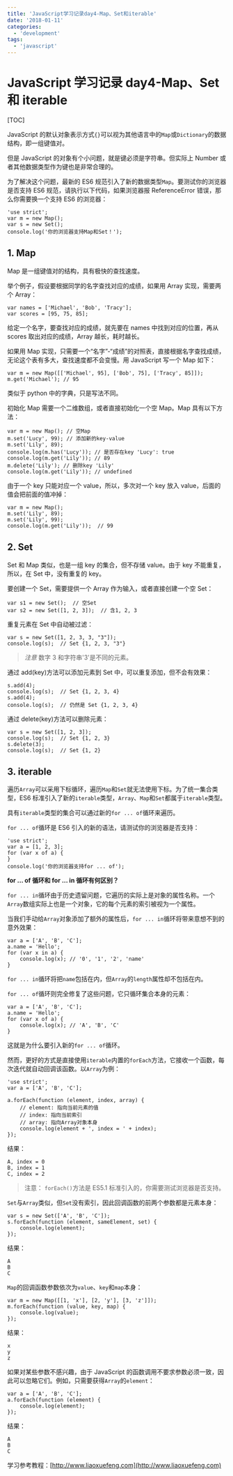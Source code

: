 ```yaml
---
title: 'JavaScript学习记录day4-Map、Set和iterable'
date: '2018-01-11'
categories:
  - 'development'
tags:
  - 'javascript'
---
```


# JavaScript 学习记录 day4-Map、Set 和 iterable

[TOC]

JavaScript 的默认对象表示方式`{}`可以视为其他语言中的`Map`或`Dictionary`的数据结构，即一组键值对。

但是 JavaScript 的对象有个小问题，就是键必须是字符串。但实际上 Number 或者其他数据类型作为键也是非常合理的。

为了解决这个问题，最新的 ES6 规范引入了新的数据类型`Map`。要测试你的浏览器是否支持 ES6 规范，请执行以下代码，如果浏览器报 ReferenceError 错误，那么你需要换一个支持 ES6 的浏览器：

```
'use strict';
var m = new Map();
var s = new Set();
console.log('你的浏览器支持Map和Set！');
```

## 1. Map

Map 是一组键值对的结构，具有极快的查找速度。

举个例子，假设要根据同学的名字查找对应的成绩，如果用 Array 实现，需要两个 Array：

```
var names = ['Michael', 'Bob', 'Tracy'];
var scores = [95, 75, 85];
```

给定一个名字，要查找对应的成绩，就先要在 names 中找到对应的位置，再从 scores 取出对应的成绩，Array 越长，耗时越长。

如果用 Map 实现，只需要一个“名字”-“成绩”的对照表，直接根据名字查找成绩，无论这个表有多大，查找速度都不会变慢。用 JavaScript 写一个 Map 如下：

```
var m = new Map([['Michael', 95], ['Bob', 75], ['Tracy', 85]]);
m.get('Michael'); // 95
```

类似于 python 中的字典，只是写法不同。

初始化 Map 需要一个二维数组，或者直接初始化一个空 Map。Map 具有以下方法：

```
var m = new Map(); // 空Map
m.set('Lucy', 99); // 添加新的key-value
m.set('Lily', 89);
console.log(m.has('Lucy')); // 是否存在key 'Lucy': true
console.log(m.get('Lily')); // 89
m.delete('Lily'); // 删除key 'Lily'
console.log(m.get('Lily')); // undefined
```

由于一个 key 只能对应一个 value，所以，多次对一个 key 放入 value，后面的值会把前面的值冲掉：

```
var m = new Map();
m.set('Lily', 89);
m.set('Lily', 99);
console.log(m.get('Lily'));  // 99
```

## 2. Set

Set 和 Map 类似，也是一组 key 的集合，但不存储 value。由于 key 不能重复，所以，在 Set 中，没有重复的 key。

要创建一个 Set，需要提供一个 Array 作为输入，或者直接创建一个空 Set：

```
var s1 = new Set();  // 空Set
var s2 = new Set([1, 2, 3]);  // 含1, 2, 3
```

重复元素在 Set 中自动被过滤：

```
var s = new Set([1, 2, 3, 3, "3"]);
console.log(s);  // Set {1, 2, 3, "3"}
```

> _注意_ 数字 3 和字符串'3'是不同的元素。

通过 add(key)方法可以添加元素到 Set 中，可以重复添加，但不会有效果：

```
s.add(4);
console.log(s);  // Set {1, 2, 3, 4}
s.add(4);
console.log(s);  // 仍然是 Set {1, 2, 3, 4}
```

通过 delete(key)方法可以删除元素：

```
var s = new Set([1, 2, 3]);
console.log(s);  // Set {1, 2, 3}
s.delete(3);
console.log(s);  // Set {1, 2}
```

## 3. iterable

遍历`Array`可以采用下标循环，遍历`Map`和`Set`就无法使用下标。为了统一集合类型，ES6 标准引入了新的`iterable`类型，`Array`、`Map`和`Set`都属于`iterable`类型。

具有`iterable`类型的集合可以通过新的`for ... of`循环来遍历。

`for ... of`循环是 ES6 引入的新的语法，请测试你的浏览器是否支持：

```
'use strict';
var a = [1, 2, 3];
for (var x of a) {
}
console.log('你的浏览器支持for ... of');
```

**for ... of 循环和 for ... in 循环有何区别？**

`for ... in`循环由于历史遗留问题，它遍历的实际上是对象的属性名称。一个`Array`数组实际上也是一个对象，它的每个元素的索引被视为一个属性。

当我们手动给`Array`对象添加了额外的属性后，`for ... in`循环将带来意想不到的意外效果：

```
var a = ['A', 'B', 'C'];
a.name = 'Hello';
for (var x in a) {
    console.log(x); // '0', '1', '2', 'name'
}
```

`for ... in`循环将把`name`包括在内，但`Array`的`length`属性却不包括在内。

`for ... of`循环则完全修复了这些问题，它只循环集合本身的元素：

```
var a = ['A', 'B', 'C'];
a.name = 'Hello';
for (var x of a) {
    console.log(x); // 'A', 'B', 'C'
}
```

这就是为什么要引入新的`for ... of`循环。

然而，更好的方式是直接使用`iterable`内置的`forEach`方法，它接收一个函数，每次迭代就自动回调该函数。以`Array`为例：

```
'use strict';
var a = ['A', 'B', 'C'];

a.forEach(function (element, index, array) {
    // element: 指向当前元素的值
    // index: 指向当前索引
    // array: 指向Array对象本身
    console.log(element + ', index = ' + index);
});
```

结果：

```
A, index = 0
B, index = 1
C, index = 2
```

> 注意： `forEach()`方法是 ES5.1 标准引入的，你需要测试浏览器是否支持。

`Set`与`Array`类似，但`Set`没有索引，因此回调函数的前两个参数都是元素本身：

```
var s = new Set(['A', 'B', 'C']);
s.forEach(function (element, sameElement, set) {
    console.log(element);
});
```

结果：

```
A
B
C
```

`Map`的回调函数参数依次为`value`、`key`和`map`本身：

```
var m = new Map([[1, 'x'], [2, 'y'], [3, 'z']]);
m.forEach(function (value, key, map) {
    console.log(value);
});
```

结果：

```
x
y
z
```

如果对某些参数不感兴趣，由于 JavaScript 的函数调用不要求参数必须一致，因此可以忽略它们。例如，只需要获得`Array`的`element`：

```
var a = ['A', 'B', 'C'];
a.forEach(function (element) {
    console.log(element);
});
```

结果：

```
A
B
C
```

学习参考教程：[http://www.liaoxuefeng.com](http://www.liaoxuefeng.com)
